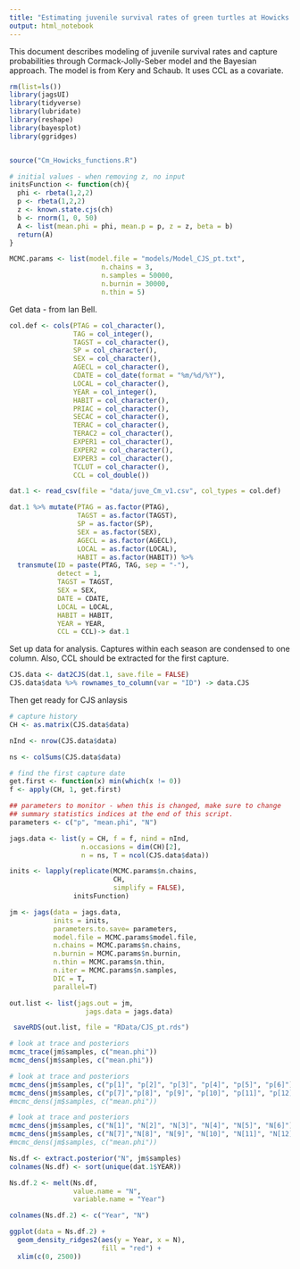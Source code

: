 ```yaml
---
title: "Estimating juvenile survival rates of green turtles at Howicks group of islands"
output: html_notebook
---
```


This document describes modeling of juvenile survival rates and capture probabilities through Cormack-Jolly-Seber model and the Bayesian approach. The model is from Kery and Schaub. It uses CCL as a covariate. 

```r
rm(list=ls())
library(jagsUI)
library(tidyverse)
library(lubridate)
library(reshape)
library(bayesplot)
library(ggridges)


source("Cm_Howicks_functions.R")

# initial values - when removing z, no input
initsFunction <- function(ch){
  phi <- rbeta(1,2,2)
  p <- rbeta(1,2,2)
  z <- known.state.cjs(ch)
  b <- rnorm(1, 0, 50)
  A <- list(mean.phi = phi, mean.p = p, z = z, beta = b)
  return(A)
}

MCMC.params <- list(model.file = "models/Model_CJS_pt.txt",
                       n.chains = 3,
                       n.samples = 50000,
                       n.burnin = 30000,
                       n.thin = 5)

```

Get data - from Ian Bell.

```r
col.def <- cols(PTAG = col_character(),
                TAG = col_integer(),
                TAGST = col_character(),
                SP = col_character(),
                SEX = col_character(),
                AGECL = col_character(),
                CDATE = col_date(format = "%m/%d/%Y"),
                LOCAL = col_character(),
                YEAR = col_integer(),
                HABIT = col_character(),
                PRIAC = col_character(),
                SECAC = col_character(),
                TERAC = col_character(),
                TERAC2 = col_character(),
                EXPER1 = col_character(),
                EXPER2 = col_character(),
                EXPER3 = col_character(),
                TCLUT = col_character(),
                CCL = col_double())

dat.1 <- read_csv(file = "data/juve_Cm_v1.csv", col_types = col.def)

dat.1 %>% mutate(PTAG = as.factor(PTAG),
                 TAGST = as.factor(TAGST),
                 SP = as.factor(SP),
                 SEX = as.factor(SEX),
                 AGECL = as.factor(AGECL),
                 LOCAL = as.factor(LOCAL),
                 HABIT = as.factor(HABIT)) %>%
  transmute(ID = paste(PTAG, TAG, sep = "-"),
            detect = 1,
            TAGST = TAGST,
            SEX = SEX,
            DATE = CDATE,
            LOCAL = LOCAL,
            HABIT = HABIT,
            YEAR = YEAR,
            CCL = CCL)-> dat.1
```

Set up data for analysis.  Captures within each season are condensed to one column.  Also, CCL should be extracted for the first capture. 

```r
CJS.data <- dat2CJS(dat.1, save.file = FALSE)
CJS.data$data %>% rownames_to_column(var = "ID") -> data.CJS

```

Then get ready for CJS anlaysis

```r
# capture history
CH <- as.matrix(CJS.data$data)

nInd <- nrow(CJS.data$data)

ns <- colSums(CJS.data$data)

# find the first capture date
get.first <- function(x) min(which(x != 0))
f <- apply(CH, 1, get.first)

## parameters to monitor - when this is changed, make sure to change
## summary statistics indices at the end of this script. 
parameters <- c("p", "mean.phi", "N")

jags.data <- list(y = CH, f = f, nind = nInd, 
                  n.occasions = dim(CH)[2],
                  n = ns, T = ncol(CJS.data$data))

inits <- lapply(replicate(MCMC.params$n.chains, 
                          CH, 
                          simplify = FALSE), 
                initsFunction)

jm <- jags(data = jags.data,
           inits = inits,
           parameters.to.save= parameters,
           model.file = MCMC.params$model.file,
           n.chains = MCMC.params$n.chains,
           n.burnin = MCMC.params$n.burnin,
           n.thin = MCMC.params$n.thin,
           n.iter = MCMC.params$n.samples,
           DIC = T, 
           parallel=T)

out.list <- list(jags.out = jm,
                   jags.data = jags.data)

 saveRDS(out.list, file = "RData/CJS_pt.rds")

```

```r
# look at trace and posteriors
mcmc_trace(jm$samples, c("mean.phi"))
mcmc_dens(jm$samples, c("mean.phi"))
```

```r
# look at trace and posteriors
mcmc_dens(jm$samples, c("p[1]", "p[2]", "p[3]", "p[4]", "p[5]", "p[6]"))
mcmc_dens(jm$samples, c("p[7]","p[8]", "p[9]", "p[10]", "p[11]", "p[12]", "p[13]"))
#mcmc_dens(jm$samples, c("mean.phi"))

```

```r
# look at trace and posteriors
mcmc_dens(jm$samples, c("N[1]", "N[2]", "N[3]", "N[4]", "N[5]", "N[6]"))
mcmc_dens(jm$samples, c("N[7]","N[8]", "N[9]", "N[10]", "N[11]", "N[12]", "N[13]"))
#mcmc_dens(jm$samples, c("mean.phi"))

```

```r
Ns.df <- extract.posterior("N", jm$samples)
colnames(Ns.df) <- sort(unique(dat.1$YEAR))

Ns.df.2 <- melt(Ns.df, 
                value.name = "N", 
                variable.name = "Year")

colnames(Ns.df.2) <- c("Year", "N")

ggplot(data = Ns.df.2) + 
  geom_density_ridges2(aes(y = Year, x = N),
                       fill = "red") + 
  xlim(c(0, 2500))
```

